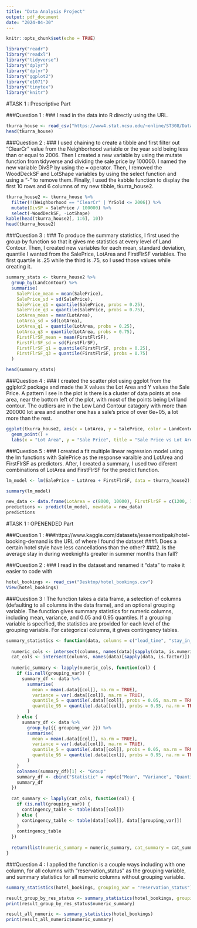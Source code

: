 ```yaml
---
title: "Data Analysis Project"
output: pdf_document
date: "2024-04-30"
---
```


```r
knitr::opts_chunk$set(echo = TRUE)
```


```r
library("readr") 
library("readxl") 
library("tidyverse")
library("dplyr")
library("dplyr")
library("ggplot2")
library("e1071")
library("tinytex")
library("knitr")
```
#TASK 1 : Prescriptive Part

###Question 1 :
### I read in the data into R directly using the URL.
```r
tkurra_house <- read_csv("https://www4.stat.ncsu.edu/~online/ST308/Data/tkurra_house.csv")
head(tkurra_house)
```

###Question 2 :
### I used chaining to create a tibble and first filter out "ClearCr" value from the Neighborhood variable or the year sold being less than or equal to 2006. Then I created a new variable by using the mutate function from tidyverse and dividing the sale price by 100000. I named the new variable DivSP by using the = operator. Then, I removed the WoodDeckSF and LotShape variables by using the select function and using a "-" to remove them. Finally, I used the kabble function to display the first 10 rows and 6 columns of my new tibble, tkurra_house2.

```r
tkurra_house2 <- tkurra_house %>%
  filter(!(Neighborhood == "ClearCr" | YrSold <= 2006)) %>% 
  mutate(DivSP = SalePrice / 100000) %>%  
  select(-WoodDeckSF, -LotShape)  
kable(head(tkurra_house2[, 1:6], 10))
head(tkurra_house2)
```


###Question 3 :
### To produce the summary statistics, I first used the group by function so that it gives me statistics at every level of Land Contour. Then, I created new variables for each mean, standard deviation, quantile I wanted from the SalePrice, LotArea and FirstFlrSF variables. The first quartile is .25 while the third is .75, so I used those values while creating it. 
```r

summary_stats <- tkurra_house2 %>%
  group_by(LandContour) %>%
  summarise(
    SalePrice_mean = mean(SalePrice),
    SalePrice_sd = sd(SalePrice),
    SalePrice_q1 = quantile(SalePrice, probs = 0.25),
    SalePrice_q3 = quantile(SalePrice, probs = 0.75),
    LotArea_mean = mean(LotArea),
    LotArea_sd = sd(LotArea),
    LotArea_q1 = quantile(LotArea, probs = 0.25),
    LotArea_q3 = quantile(LotArea, probs = 0.75),
    FirstFlrSF_mean = mean(FirstFlrSF),
    FirstFlrSF_sd = sd(FirstFlrSF),
    FirstFlrSF_q1 = quantile(FirstFlrSF, probs = 0.25),
    FirstFlrSF_q3 = quantile(FirstFlrSF, probs = 0.75)
  )

head(summary_stats)

```


###Question 4 :
### I created the scatter plot using ggplot from the gglplot2 package and made the X values the Lot Area and Y values the Sale Price. A pattern I see in the plot is there is a cluster of data points at one area, near the bottom left of the plot, with most of the points being Lvl land contour. The outliers are in the Low Land Contour catagory with more than 200000 lot area and another one has a sale's price of over 6e+05, a lot more than the rest. 
```r

ggplot(tkurra_house2, aes(x = LotArea, y = SalePrice, color = LandContour)) +
  geom_point() +
  labs(x = "Lot Area", y = "Sale Price", title = "Sale Price vs Lot Area")

```

###Question 5 :
### I created a fit multiple linear regression model using the lm functions with SalePrice as the response varaible and LotArea and FirstFlrSF as predictors. After, I created a summary, I used two diferent combinations of LotArea and FirstFlrSF for the predict function.
```r
lm_model <- lm(SalePrice ~ LotArea + FirstFlrSF, data = tkurra_house2)

summary(lm_model)

new_data <- data.frame(LotArea = c(8000, 10000), FirstFlrSF = c(1200, 1500))
predictions <- predict(lm_model, newdata = new_data)
predictions
```

#TASK 1 : OPENENDED Part

###Question 1 :
###https://www.kaggle.com/datasets/jessemostipak/hotel-booking-demand is the URL of where I found the dataset
###1. Does a certain hotel style have less cancellations than the other?
###2. Is the average stay in during weeknights greater in summer months than fall? 

###Question 2 :
### I read in the dataset and renamed it "data" to make it easier to code with
```r
hotel_bookings <- read_csv("Desktop/hotel_bookings.csv")
View(hotel_bookings)
```
###Question 3 : The function takes a data frame, a selection of columns (defaulting to all columns in the data frame), and an optional grouping variable. The function gives summary statistics for numeric columns, including mean, variance, and 0.05 and 0.95 quantiles. If a grouping variable is specified, the statistics are provided for each level of the grouping variable. For categorical columns, it gives contingency tables. 
```r

summary_statistics <- function(data, columns = c("lead_time", "stay_in_weekend_nights", "stay_in_week_nights", "adults", "children", "babies","reservation_status", "hotel", "country"), grouping_var = NULL) {
  
  numeric_cols <- intersect(columns, names(data)[sapply(data, is.numeric)])
  cat_cols <- intersect(columns, names(data)[sapply(data, is.factor)])
  
  numeric_summary <- lapply(numeric_cols, function(col) {
    if (is.null(grouping_var)) {
      summary_df <- data %>%
        summarise(
          mean = mean(.data[[col]], na.rm = TRUE),
          variance = var(.data[[col]], na.rm = TRUE),
          quantile_5 = quantile(.data[[col]], probs = 0.05, na.rm = TRUE),
          quantile_95 = quantile(.data[[col]], probs = 0.95, na.rm = TRUE)
        )
    } else {
      summary_df <- data %>%
        group_by({{ grouping_var }}) %>%
        summarise(
          mean = mean(.data[[col]], na.rm = TRUE),
          variance = var(.data[[col]], na.rm = TRUE),
          quantile_5 = quantile(.data[[col]], probs = 0.05, na.rm = TRUE),
          quantile_95 = quantile(.data[[col]], probs = 0.95, na.rm = TRUE)
        )
    }
    colnames(summary_df)[1] <- "Group"
    summary_df <- cbind("Statistic" = rep(c("Mean", "Variance", "Quantile_5", "Quantile_95"), each = nrow(summary_df)), summary_df)
    summary_df
  })
  
  cat_summary <- lapply(cat_cols, function(col) {
    if (is.null(grouping_var)) {
      contingency_table <- table(data[[col]])
    } else {
      contingency_table <- table(data[[col]], data[[grouping_var]])
    }
    contingency_table
  })
  
  return(list(numeric_summary = numeric_summary, cat_summary = cat_summary))
}

```


###Question 4 : I applied the function is a couple ways including with one column, for all columns with "reservation_status" as the grouping variable, and summary statistics for all numeric columns without grouping variable.
```r

summary_statistics(hotel_bookings, grouping_var = "reservation_status")

result_group_by_res_status <- summary_statistics(hotel_bookings, grouping_var = "reservation_status")
print(result_group_by_res_status$numeric_summary)

result_all_numeric <- summary_statistics(hotel_bookings)
print(result_all_numeric$numeric_summary)


```


